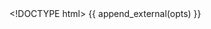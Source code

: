 <!DOCTYPE html>
<html lang="en">
<head>
    <meta charset="utf-8">
    <title>D3 Test</title>
    {{ append_external(opts) }}
</head>

<body>

  <div id="plot" class="chart"></div>

  <script type="text/javascript">
    ```r
        chartname = "#plot"

        d3.json {{ get_data_as_json_file(opts) }}, (data) ->

          svgscale = plotframe(data, {
            chartname: chartname,
            xlab: {{ quote_escaped(opts$params$x_axis_label %||% "x axis") }},
            ylab: {{ quote_escaped(opts$params$y_axis_label %||% "y axis") }},
            height: {{ opts$params$height %||% 600 }},
            width: {{ opts$params$width %||% 620 }},
            pad: {{ get_padding_param(opts, c(bottom = 90, left = 100, top = 0, right = 10, scale = 0.1)) }},
            tickPadding: {{ opts$params$tick_padding %||% 8 }},
          })

          colors =  d3.scale.category10()

          svgscale.svg.selectAll("circle", {chartname: chartname})
            .data(data)
            .enter()
            .append("circle")
            .attr("cx", (d) -> svgscale.x d.x)
            .attr("cy", (d) -> svgscale.y d.y)
            .attr("r", 5)
            .attr("fill", (d) -> colors(d.group))
            .on("mouseover", ->
                d3.select(this).transition().attr("fill", "black")
            ).on("mouseover.tooltip", (d,i) ->
                svgscale.svg.append("text")
                  .text("#{d.name} #{d.group}")
                  .attr("id", "tooltip")
                  .attr("x", svgscale.x(d.x) + 10)
                  .attr("y", svgscale.y(d.y))
                  .attr("fill","black")
                  .attr("opacity",0).style("font-family", "sans-serif").transition().attr("opacity", 1)
            )
            .on("mouseout", (d) ->
                d3.select(this).transition().duration(500).attr("fill", (d) -> colors(d.group))
                d3.selectAll("#tooltip").transition().duration(500).attr("opacity",0).remove()
            )
    ```
  </script>
  </body>
</html>